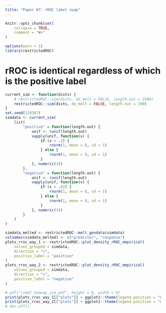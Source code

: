 ```yaml
---
title: "Paper 07: rROC label swap"
---
```


```r
knitr::opts_chunk$set(
    collapse = TRUE,
    comment = "#>"
)
```

```r
options(warn = 1)
library(restrictedROC)
```

# rROC is identical regardless of which is the positive label

```r
current_sim <- function(dists) {
    # restrictedROC::sim(dists, do_melt = FALSE, length.out = 2500)
    restrictedROC::sim(dists, do_melt = FALSE, length.out = 100)
}
set.seed(129387)
simdata <- current_sim(
    list(
        "positive" = function(length.out) {
            unif <- runif(length.out)
            vapply(unif, function(x) {
                if (x > .2) {
                    rnorm(1, mean = 6, sd = 1)
                } else {
                    rnorm(1, mean = 9, sd = 1)
                }
            }, numeric(1))
        },
        "negative" = function(length.out) {
            unif <- runif(length.out)
            vapply(unif, function(x) {
                if (x > .02) {
                    rnorm(1, mean = 6, sd = 1)
                } else {
                    rnorm(1, mean = 9, sd = 1)
                }
            }, numeric(1))
        }
    )
)

simdata_melted <- restrictedROC::melt_gendata(simdata)
colnames(simdata_melted) <- c("predictor", "response")
plots_rroc_way_1 <- restrictedROC::plot_density_rROC_empirical(
    values_grouped = simdata,
    direction = "<",
    positive_label = "positive"
)
plots_rroc_way_2 <- restrictedROC::plot_density_rROC_empirical(
    values_grouped = simdata,
    direction = "<",
    positive_label = "negative"
)

# pdf("rzAUC_twoway_sim.pdf", height = 6, width = 6)
print(plots_rroc_way_1[["plots"]] + ggplot2::theme(legend.position = "none"))
print(plots_rroc_way_2[["plots"]] + ggplot2::theme(legend.position = "none"))
# dev.off()
```
